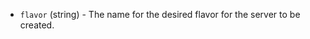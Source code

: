 <!-- Code generated from the comments of the RunConfig struct in builder/ecs/run_config.go; DO NOT EDIT MANUALLY -->

- `flavor` (string) - The name for the desired flavor for the server to be created.

<!-- End of code generated from the comments of the RunConfig struct in builder/ecs/run_config.go; -->
